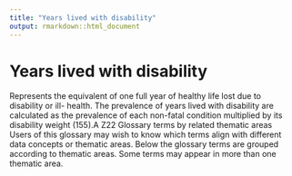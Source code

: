 ```yaml
---
title: "Years lived with disability"
output: rmarkdown::html_document
---
```


# Years lived with disability

Represents the equivalent of one full year  of healthy life lost due to disability or  ill- health. The prevalence of years lived with  disability are calculated as the prevalence  of each  non-fatal condition multiplied by  its disability weight (155).A Z22     Glossary terms by related thematic  areas Users of this glossary may wish to know which terms align with different data concepts or  thematic  areas. Below the glossary terms are grouped according to thematic  areas. Some  terms may appear in more than one thematic  area.
